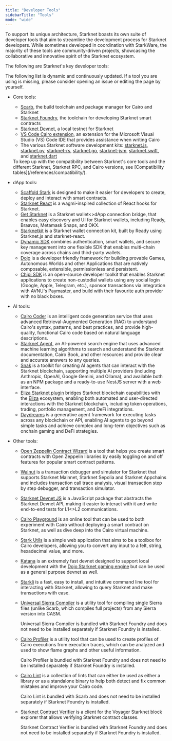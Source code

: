 ```yaml
---
title: "Developer Tools"
sidebarTitle: "Tools"
mode: "wide"
---
```


To support its unique architecture, Starknet boasts its own suite of developer tools that aim to streamline the development process for Starknet developers. While sometimes developed in coordination with StarkWare, the majority of these tools are community-driven projects, showcasing the collaborative and innovative spirit of the Starknet ecosystem.

The following are Starknet's key developer tools:

<Warning>
The following list is dynamic and continuously updated. If a tool you are using is missing, please consider opening an issue or editing the page by yourself.
</Warning>

* Core tools:

  * [Scarb](https://docs.swmansion.com/scarb/), the build toolchain and package manager for Cairo and Starknet
  * [Starknet Foundry](https://foundry-rs.github.io/starknet-foundry/), the toolchain for developing Starknet smart contracts
  * [Starknet Devnet](https://0xspaceshard.github.io/starknet-devnet/), a local testnet for Starknet
  * [VS Code Cairo extension](https://marketplace.visualstudio.com/items?itemName=starkware.cairo1), an extension for the Microsoft Visual Studio (VS) Code IDE that provides assistance when writing Cairo
  * The various Starknet software development kits:
[starknet.js](https://starknetjs.com/),
[starknet.py](https://starknetpy.readthedocs.io/en/latest/),
[starknet-rs](https://github.com/xJonathanLEI/starknet-rs?tab=readme-ov-file#starknet-rs),
[starknet.go](https://pkg.go.dev/github.com/NethermindEth/starknet.go#section-readme),
[starknet-jvm](https://github.com/software-mansion/starknet-jvm?tab=readme-ov-file#-starknet-jvm-),
[starknet.swift](https://github.com/software-mansion/starknet.swift?tab=readme-ov-file#starknetswift),
and [starknet.dart](https://starknetdart.dev/)

  <Tip>
    To keep up with the compatibility between Starknet's core tools and the different Starknet, Starknet RPC, and Cairo versions, see [Compatibility tables](/references/compatibility/).
  </Tip>

* dApp tools:
  * [Scaffold Stark](https://scaffoldstark.com/) is designed to make it easier for developers to create, deploy and interact with smart contracts.
  * [Starknet React](https://github.com/apibara/starknet-react) is a wagmi-inspired collection of React hooks for Starknet.
  * [Get Starknet](https://github.com/starknet-io/get-starknet) is a Starknet wallet\<>dApp connection bridge, that enables easy discovery and UI for Starknet wallets, including Ready, Braavos, Metamask Snaps, and OKX.
  * [Starknetkit](https://www.starknetkit.com/) is a Starknet wallet connection kit, built by Ready using Starknet.js and starknet-react.
  * [Dynamic SDK](https://go.dynamic.xyz/4eFmNMI) combines authentication, smart wallets, and secure key management into one flexible SDK that enables multi-chain coverage across chains and third-party wallets.
  * [Dojo](https://www.dojoengine.org/) is a developer friendly framework for building provable Games, Autonomous Worlds and other Applications that are natively composable, extensible, permissionless and persistent.
  * [Chipi SDK](https://sdk.chipipay.com/introduction) is an open-source developer toolkit that enables Starknet applications to create non-custodial wallets using any social login (Google, Apple, Telegram, etc.), sponsor transactions via integration with AVNU's Paymaster, and build with their favourite auth provider with no black boxes.

* AI tools:
  * [Cairo Coder](https://www.cairo-coder.com/) is an intelligent code generation service that uses advanced Retrieval-Augmented Generation (RAG) to understand Cairo's syntax, patterns, and best practices, and provide high-quality, functional Cairo code based on natural language descriptions.
  * [Starknet Agent](https://agent.starknet.io/), an AI-powered search engine that uses advanced machine learning algorithms to search and understand the Starknet documentation, Cairo Book, and other resources and provide clear and accurate answers to any queries.
  * [Snak](https://www.starkagent.ai/) is a toolkit for creating AI agents that can interact with the Starknet blockchain, supporting multiple AI providers (including Anthropic, OpenAI, Google Gemini, and Ollama), and available both as an NPM package and a ready-to-use NestJS server with a web interface.
  * [Eliza Starknet plugin](https://www.npmjs.com/package/@elizaos/plugin-starknet) bridges Starknet blockchain capabilities with the [Eliza](https://github.com/elizaOS/eliza/tree/main) ecosystem, enabling both automated and user-directed interactions with the Starknet blockchain, including token operations, trading, portfolio management, and DeFi integrations.
  * [Daydreams](https://docs.dreams.fun/) is a generative agent framework for executing tasks across any blockchain or API, enabling AI agents to go beyond simple tasks and achieve complex and long-term objectives such as onchain gaming and DeFi strategies.

* Other tools:
  * [Open Zeppelin Contract Wizard](https://wizard.openzeppelin.com/cairo) is a tool that helps you create smart contracts with Open Zeppelin libraries by easily toggling on and off features for popular smart contract patterns.
  * [Walnut](https://walnut.dev/) is a transaction debugger and simulator for Starknet that supports Starknet Mainnet, Starknet Sepolia and Starknet Appchains and includes transaction call trace analysis, visual transaction step by step debugger, and transaction simulator.
  * [Starknet Devnet JS](https://github.com/0xSpaceShard/starknet-devnet-js) is a JavaScript package that abstracts the Starknet Devnet API, making it easier to interact with it and write end-to-end tests for L1\<>L2 communications.
  * [Cairo Playground](https://www.cairo-lang.org/cairovm/) is an online tool that can be used to both experiment with Cairo without deploying a smart contract on Starknet, as well as dive deep into the Cairo virtual machine.
  * [Stark Utils](https://www.stark-utils.xyz/converter) is a simple web application that aims to be a toolbox for Cairo developers, allowing you to convert any input to a felt, string, hexadecimal value, and more.
  * [Katana](https://book.dojoengine.org/toolchain/katana) is an extremely fast devnet designed to support local development with the [Dojo Starknet gaming engine](https://github.com/dojoengine/dojo) but can be used as a general purpose devnet as well.
  * [Starkli](https://book.starkli.rs/) is a fast, easy to install, and intuitive command line tool for interacting with Starknet, allowing to query Starknet and make transactions with ease.
  * [Universal Sierra Compiler](https://github.com/software-mansion/universal-sierra-compiler) is a utility tool for compiling single Sierra files (unlike Scarb, which compiles full projects) from any Sierra version into CASM.

    <Note>
      Universal Sierra Compiler is bundled with Starknet Foundry and does not need to be installed separately if Starknet Foundry is installed.
    </Note>
  * [Cairo Profiler](https://github.com/software-mansion/cairo-profiler) is a utility tool that can be used to create profiles of Cairo executions from execution traces, which can be analyzed and used to show flame graphs and other useful information.

    <Note>
      Cairo Profiler is bundled with Starknet Foundry and does not need to be installed separately if Starknet Foundry is installed.
    </Note>
  * [Cairo Lint](https://github.com/software-mansion/cairo-lint) is a collection of lints that can either be used as either a library or as a standalone binary to help both detect and fix common mistakes and improve your Cairo code.

    <Note>
      Cairo Lint is bundled with Scarb and does not need to be installed separately if Starknet Foundry is installed.
    </Note>
  * [Starknet Contract Verifier](https://github.com/NethermindEth/starknet-contract-verifier) is a client for the Voyager Starknet block explorer that allows verifying Starknet contract classes.

    <Note>
      Starknet Contract Verifier is bundled with Starknet Foundry and does not need to be installed separately if Starknet Foundry is installed.
    </Note>